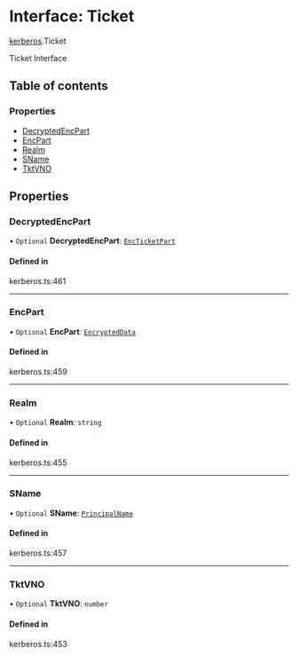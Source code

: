 # Interface: Ticket

[kerberos](/templates/protocols/javascript/modules/kerberos).Ticket

Ticket Interface

## Table of contents

### Properties

- [DecryptedEncPart](/templates/protocols/javascript/modules/kerberos.Ticket#decryptedencpart)
- [EncPart](/templates/protocols/javascript/modules/kerberos.Ticket#encpart)
- [Realm](/templates/protocols/javascript/modules/kerberos.Ticket#realm)
- [SName](/templates/protocols/javascript/modules/kerberos.Ticket#sname)
- [TktVNO](/templates/protocols/javascript/modules/kerberos.Ticket#tktvno)

## Properties

### DecryptedEncPart

• `Optional` **DecryptedEncPart**: [`EncTicketPart`](/templates/protocols/javascript/modules/kerberos.EncTicketPart)

#### Defined in

kerberos.ts:461

___

### EncPart

• `Optional` **EncPart**: [`EncryptedData`](/templates/protocols/javascript/modules/kerberos.EncryptedData)

#### Defined in

kerberos.ts:459

___

### Realm

• `Optional` **Realm**: `string`

#### Defined in

kerberos.ts:455

___

### SName

• `Optional` **SName**: [`PrincipalName`](/templates/protocols/javascript/modules/kerberos.PrincipalName)

#### Defined in

kerberos.ts:457

___

### TktVNO

• `Optional` **TktVNO**: `number`

#### Defined in

kerberos.ts:453
